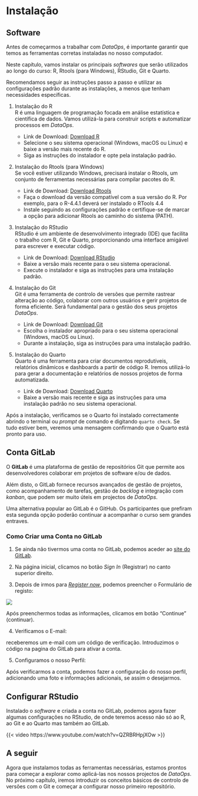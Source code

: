 # Instalação

## Software

Antes de começarmos a trabalhar com _DataOps_, é importante garantir que temos as ferramentas corretas instaladas no nosso computador. 

Neste capítulo, vamos instalar os principais _softwares_ que serão utilizados ao longo do curso: R, Rtools (para Windows), RStudio, Git e Quarto.

Recomendamos seguir as instruções passo a passo e utilizar as configurações padrão durante as instalações, a menos que tenham necessidades específicas.

1. Instalação do R  
R é uma linguagem de programação focada em análise estatística e científica de dados. Vamos utilizá-la para construir scripts e automatizar processos em _DataOps_.

    - Link de Download: [Download R](https://cran.r-project.org/bin/windows/base/)
    - Selecione o seu sistema operacional (Windows, macOS ou Linux) e baixe a versão mais recente do R.
    - Siga as instruções do instalador e opte pela instalação padrão.

2. Instalação do Rtools (para Windows)  
Se você estiver utilizando Windows, precisará instalar o Rtools, um conjunto de ferramentas necessárias para compilar pacotes do R.

    - Link de Download: [Download Rtools](https://cran.r-project.org/bin/windows/Rtools/)
    - Faça o download da versão compatível com a sua versão do R. Por exemplo, para o R-4.4.1 deverá ser instalado o RTools 4.4 
    - Instale seguindo as configurações padrão e certifique-se de marcar a opção para adicionar Rtools ao caminho do sistema (PATH).

3. Instalação do RStudio  
RStudio é um ambiente de desenvolvimento integrado (IDE) que facilita o trabalho com R, Git e Quarto, proporcionando uma interface amigável para escrever e executar código.

    - Link de Download: [Download RStudio](https://posit.co/download/rstudio-desktop/)
    - Baixe a versão mais recente para o seu sistema operacional.
    - Execute o instalador e siga as instruções para uma instalação padrão.

4. Instalação do Git  
Git é uma ferramenta de controlo de versões que permite rastrear alteração ao código, colaborar com outros usuários e gerir projetos de forma eficiente. Será fundamental para o gestão dos seus projetos _DataOps_.

    - Link de Download: [Download Git](https://git-scm.com/book/en/v2/Getting-Started-Installing-Git)
    - Escolha o instalador apropriado para o seu sistema operacional (Windows, macOS ou Linux).
    - Durante a instalação, siga as instruções para uma instalação padrão.

5. Instalação do Quarto  
Quarto é uma ferramenta para criar documentos reprodutíveis, relatórios dinâmicos e dashboards a partir de código R. Iremos utilizá-lo para gerar a documentação e relatórios de nossos projetos de forma automatizada.

    - Link de Download: [Download Quarto](https://quarto.org/docs/get-started/)
    - Baixe a versão mais recente e siga as instruções para uma instalação padrão no seu sistema operacional.

Após a instalação, verificamos se o Quarto foi instalado correctamente abrindo o terminal ou *prompt* de comando e digitando `quarto check`. Se tudo estiver bem, veremos uma mensagem confirmando que o Quarto está pronto para uso.

## Conta GitLab

O **GitLab** é uma plataforma de gestão de repositórios Git que permite aos desenvolvedores colaborar em projetos de software e/ou de dados. 

Além disto, o GitLab fornece recursos avançados de gestão de projetos, como acompanhamento de tarefas, gestão de *backlog* e integração com *kanban*, que podem ser muito úteis em projectos de *DataOps*.

Uma alternativa popular ao GitLab é o GitHub. Os participantes que prefiram esta segunda opção poderão continuar a acompanhar o curso sem grandes entraves.

### Como Criar uma Conta no GitLab

1. Se ainda não tivermos uma conta no GitLab, podemos aceder ao [site do GitLab](https://gitlab.com/).

2. Na página inicial, clicamos no botão _Sign In_ (Registrar) no canto superior direito.

3. Depois de irmos para [_Register now_](https://gitlab.com/users/sign_up), podemos preencher o Formulário de registo:

![](images/gitlab_new.jpg) 

Após preenchermos todas as informações, clicamos em botão "Continue" (continuar).

4. Verificamos o E-mail:

receberemos um e-mail com um código de verificação. Introduzimos o código na pagina do GitLab para ativar a conta.

5. Configuramos o nosso Perfil:

Após verificarmos a conta, podemos fazer a configuração do nosso perfil, adicionando uma foto e informações adicionais, se assim o desejarmos.

## Configurar RStudio

Instalado o *software* e criada a conta no GitLab, podemos agora fazer algumas configurações no RStudio, de onde teremos acesso não só ao R, ao Git e ao Quarto mas também ao GitLab.

{{< video https://www.youtube.com/watch?v=QZRBRHpjXOw >}}

## A seguir

Agora que instalamos todas as ferramentas necessárias, estamos prontos para começar a explorar como aplicá-las nos nossos projectos de _DataOps_. No próximo capítulo, iremos introduzir os conceitos básicos de controlo de versões com o Git e começar a configurar nosso primeiro repositório.

